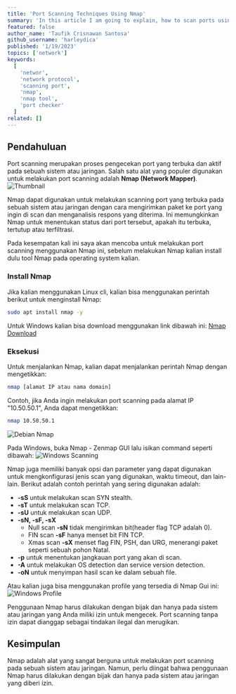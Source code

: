 ```yaml
---
title: 'Port Scanning Techniques Using Nmap'
summary: 'In this article I am going to explain, how to scan ports using nmap. How? read this article to the end😉'
featured: false
author_name: 'Taufik Crisnawan Santosa'
github_username: 'harleydica'
published: '1/19/2023'
topics: ['network']
keywords:
  [
    'networ',
    'network protocol',
    'scanning port',
    'nmap',
    'nmap tool',
    'port checker'
  ]
related: []
---
```

## Pendahuluan

Port scanning merupakan proses pengecekan port yang terbuka dan aktif pada sebuah sistem atau jaringan. Salah satu alat yang populer digunakan untuk melakukan port scanning adalah **Nmap (Network Mapper)**.
![Thumbnail](https://ik.imagekit.io/taufik/blog/nmap-scanning-port/thumbnail.png 'Thumbnail')

Nmap dapat digunakan untuk melakukan scanning port yang terbuka pada sebuah sistem atau jaringan dengan cara mengirimkan paket ke port yang ingin di scan dan menganalisis respons yang diterima. Ini memungkinkan Nmap untuk menentukan status dari port tersebut, apakah itu terbuka, tertutup atau terfiltrasi.

Pada kesempatan kali ini saya akan mencoba untuk melakukan port scanning menggunakan Nmap ini, sebelum melakukan Nmap kalian install dulu tool Nmap pada operating system kalian.

### Install Nmap

Jika kalian menggunakan Linux cli, kalian bisa menggunakan perintah berikut untuk menginstall Nmap:
```bash
sudo apt install nmap -y
```

Untuk Windows kalian bisa download menggunakan link dibawah ini:
[Nmap Download](https://nmap.org/download.html)

### Eksekusi

Untuk menjalankan Nmap, kalian dapat menjalankan perintah Nmap dengan mengetikkan:
```bash
nmap [alamat IP atau nama domain]
```
Contoh, jika Anda ingin melakukan port scanning pada alamat IP "10.50.50.1", Anda dapat mengetikkan:
```bash
nmap 10.50.50.1
```
![Debian Nmap](https://ik.imagekit.io/taufik/blog/nmap-scanning-port/debian-scanning.png 'Debian Nmap')

Pada Windows, buka Nmap - Zenmap GUI lalu isikan command seperti dibawah:
![Windows Scanning](https://ik.imagekit.io/taufik/blog/nmap-scanning-port/windows-scanning.png 'Windows Scanning')


Nmap juga memiliki banyak opsi dan parameter yang dapat digunakan untuk mengkonfigurasi jenis scan yang digunakan, waktu timeout, dan lain-lain. Berikut adalah contoh perintah yang sering digunakan adalah:

- **-sS** untuk melakukan scan SYN stealth.
- **-sT** untuk melakukan scan TCP.
- **-sU** untuk melakukan scan UDP.
- **-sN, -sF, -sX**
    - Null scan **-sN** tidak mengirimkan bit(header flag TCP adalah 0).
    - FIN scan **-sF** hanya menset bit FIN TCP.
    - Xmas scan **-sX** menset flag FIN, PSH, dan URG, menerangi paket seperti sebuah pohon Natal.
- **-p** untuk menentukan jangkauan port yang akan di scan.
- **-A** untuk melakukan OS detection dan service version detection.
- **-oN** untuk menyimpan hasil scan ke dalam sebuah file.

Atau kalian juga bisa menggunakan profile yang tersedia di Nmap Gui ini:
![Windows Profile](https://ik.imagekit.io/taufik/blog/nmap-scanning-port/windows-profile.png 'Windows Profile')

<Callout type='warning'>
Penggunaan Nmap harus dilakukan dengan bijak dan hanya pada sistem atau jaringan yang Anda miliki izin untuk mengecek. Port scanning tanpa izin dapat dianggap sebagai tindakan ilegal dan merugikan.
</Callout>

## Kesimpulan

Nmap adalah alat yang sangat berguna untuk melakukan port scanning pada sebuah sistem atau jaringan. Namun, perlu diingat bahwa penggunaan Nmap harus dilakukan dengan bijak dan hanya pada sistem atau jaringan yang diberi izin.
